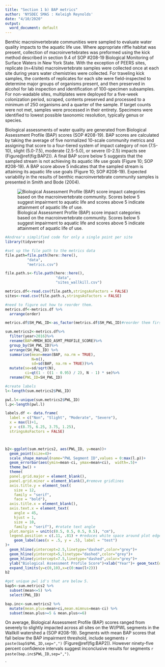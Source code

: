 ---
title: "Section 1 b) BAP metrics"
author: 'NYSDEC SMAS : Keleigh Reynolds'
date: "4/10/2020"
output:
  word_document: default
---



Benthic macroinvertebrate communities were sampled to evaluate water quality impacts to the aquatic life use. Where appropriate riffle habitat was present, collection of macroinvertebrates was preformed using the kick method described in section 9.4 of SOP #208-19 Biological Monitoring of Surface Waters in New York State. With the exception of PEERS sites, replicate (n=4/site) macroinvertebrate samples were collected once at each site during years water chemistries were collected. For traveling kick samples, the contents of replicates for each site were field-inspected to determine major groups of organisms present, and then preserved in alcohol for lab inspection and identification of 100-specimen subsamples. For non-wadable sites, multiplates were deployed for a five-week colonization period, scraped, contents preserved and processed to a minimum of 250 organisms and a quarter of the sample. If target counts were not met, samples were processed in their entirety. Specimens were identified to lowest possible taxonomic resolution, typically genus or species. 

Biological assessments of water quality are generated from Biological Assessment Profile (BAP) scores (SOP #208-19). BAP scores are calculated by taking the average of five normalized 10-scale community metrics and assigning that score to a four-tiered system of impact category of non (7.5-10), slight (5.0-7.5), moderate (2.5-5.0), or severe (0-2.5) impacts see (Figure\@ref(fig:BAP2)). A final BAP score below 5 suggests that the sampled stream is not achieving its aquatic life use goals (Figure 10; SOP #208-19). A BAP score above 5 indicates that the sampled stream is attaining its aquatic life use goals (Figure 10; SOP #208-19). Expected variability in the results of benthic macroinvertebrate community samples is presented in Smith and Bode (2004).

![Biological Assessment Profile (BAP) score impact categories based on the macroinvertebrate community. Scores below 5 suggest impairment to aquatic life and scores above 5 indicate attainment of aquatic life of use. ](bap.jpg)

```{r message=FALSE,warning=FALSE, echo=FALSE}
#Andrea's simplified code for only a single point per site
library(tidyverse)

#set up the file path to the metrics data
file.path=file.path(here::here(),
          "data",
          "metrics.csv")

file.path.s<-file.path(here::here(),
                       "data",
                       "sites_wallkill.csv")

metrics.df<-read.csv(file.path,stringsAsFactors = FALSE)
sites<-read.csv(file.path.s,stringsAsFactors = FALSE)
```


```{r BAP2, fig.width=7,fig.height=6.5, message=FALSE, warning=FALSE, echo=FALSE, fig.cap="Biological Assessment Profile (BAP) Scores and 95% confidence intervals for benthic macroinvertebrate community assessment data for the Wallkill River Survey, 2017-2019. Symbology corresponds with WI/PWL segmentation as indicated in the plot legend."}


#need to figure out how to reorder them.
metrics.df<-metrics.df %>% 
  arrange(order)

metrics.df$SH_PWL_ID<-as_factor(metrics.df$SH_PWL_ID)#reorder them first when they have all of the stuff in there

sum.metrics2<-metrics.df%>%
  filter(year>2016)%>%
  rename(BAP=MMDH_BIO_ASMT_PROFILE_SCORE)%>%
  group_by(SH_PWL_ID)%>%
  arrange(SH_PWL_ID) %>% 
  summarise(mean=mean(BAP, na.rm = TRUE),
            N=n(),
            sd=sd(BAP, na.rm = TRUE))%>%
  mutate(se=sd/sqrt(N),
         ci=qt(1 - ((1 - 0.95) / 2), N - 1) * se)%>%
  rename(PWL_ID=SH_PWL_ID)

#create labels
l<-length(sum.metrics2$PWL_ID)

pwl.l<-unique(sum.metrics2$PWL_ID)
l.p<-length(pwl.l)

labels.df <- data.frame(
  label = c("Non", "Slight", "Moderate", "Severe"),
  x = max(l)+1,
  y = c(8.75, 6.25, 3.75, 1.25),
  stringsAsFactors = FALSE)



b2<-ggplot(sum.metrics2, aes(PWL_ID, y=mean))+
  geom_point(size=4)+
  scale_shape_manual(name="PWL Segment ID",values = 0:max(l.p))+
  geom_errorbar(aes(ymin=mean-ci, ymax=mean+ci),  width=.5)+
  theme_bw() + 
  theme(
  panel.grid.major = element_blank(),
  panel.grid.minor = element_blank(),#remove gridlines
  axis.title.y = element_text(
    size = 12,
    family = "serif",
    face = "bold"),
  axis.title.x = element_blank(),
  axis.text.x = element_text(
    angle = 45,
    hjust = 1,
    size = 10,
    family = "serif"), #rotate text angle
  plot.margin = unit(c(0.5, 0.5, 0.5, 0.5), "cm"),
  legend.position = c(.11, .81) + #reduces white space around plot edges
    geom_label(aes(x = .5, y = .5), label = "test")
)+
  geom_hline(yintercept=2.5,linetype="dashed",color="grey")+
  geom_hline(yintercept=5,linetype="dashed",color="grey")+
  geom_hline(yintercept=7.5,linetype="dashed",color="grey")+
  ylab("Biological Assessment Profile Score")+xlab("Year")+ geom_text(data = labels.df, aes(max(l)+1, y, label = label), color = "black",angle=90)+
  expand_limits(y=c(0,10),x=c(0:max(l+2)))
b2

#get unique pwl id's that are below 5. 
bap5<-sum.metrics2 %>% 
  subset(mean<=5) %>% 
  select(PWL_ID)

bap.inc<-sum.metrics2 %>% 
  mutate(mean.plus=mean+ci,mean.mimnus=mean-ci) %>% 
  subset(mean.plus>=5 & mean.plus<=6)

```
 
 On average, Biological Assessment Profile (BAP) scores ranged from severely to slightly impacted across all sites on the WI/PWL segments in the Wallkill watershed a (SOP #208-19). Segments with mean BAP scores that fall below the BAP impairment threshold, include segments `r paste(bap5$PWL_ID,sep=",")` (Figure\@ref(fig:BAP2)). However ninety-five percent confidence intervals suggest inconclusive results for segments  `r paste(bap.inc$PWL_ID,sep=",")`.  



`